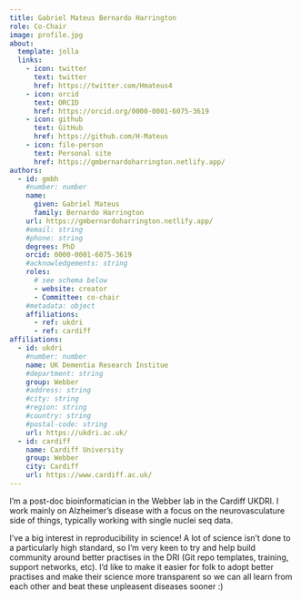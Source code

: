 ```yaml
---
title: Gabriel Mateus Bernardo Harrington
role: Co-Chair
image: profile.jpg
about: 
  template: jolla
  links: 
    - icon: twitter
      text: twitter
      href: https://twitter.com/Hmateus4
    - icon: orcid
      text: ORCID
      href: https://orcid.org/0000-0001-6075-3619
    - icon: github
      text: GitHub
      href: https://github.com/H-Mateus
    - icon: file-person
      text: Personal site
      href: https://gmbernardoharrington.netlify.app/
authors:
  - id: gmbh
    #number: number
    name:
      given: Gabriel Mateus
      family: Bernardo Harrington
    url: https://gmbernardoharrington.netlify.app/
    #email: string
    #phone: string
    degrees: PhD
    orcid: 0000-0001-6075-3619
    #acknowledgements: string
    roles: 
      # see schema below
      - website: creator
      - Committee: co-chair
    #metadata: object
    affiliations:
      - ref: ukdri
      - ref: cardiff
affiliations:
  - id: ukdri
    #number: number
    name: UK Dementia Research Institue
    #department: string
    group: Webber
    #address: string
    #city: string
    #region: string
    #country: string
    #postal-code: string
    url: https://ukdri.ac.uk/ 
  - id: cardiff
    name: Cardiff University
    group: Webber
    city: Cardiff
    url: https://www.cardiff.ac.uk/ 
---
```


I'm a post-doc bioinformatician in the Webber lab in the Cardiff UKDRI.
I work mainly on Alzheimer's disease with a focus on the neurovasculature side of things, typically working with single nuclei seq data.

I've a big interest in reproducibility in science!
A lot of science isn't done to a particularly high standard, so I'm very keen to try and help build community around better practises in the DRI (Git repo templates, training, support networks, etc).
I'd like to make it easier for folk to adopt better practises and make their science more transparent so we can all learn from each other and beat these unpleasent diseases sooner :)

